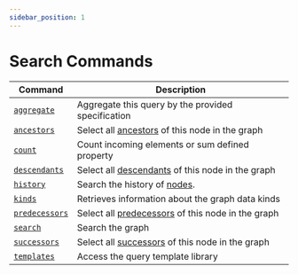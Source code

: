 ```yaml
---
sidebar_position: 1
---
```


# Search Commands

| Command                              | Description                                                                                                         |
| ------------------------------------ | ------------------------------------------------------------------------------------------------------------------- |
| [`aggregate`](./aggregate.mdx)       | Aggregate this query by the provided specification                                                                  |
| [`ancestors`](./ancestors.mdx)       | Select all [ancestors](../../../concepts/asset-inventory-graph/index.mdx#ancestors) of this node in the graph       |
| [`count`](./count.mdx)               | Count incoming elements or sum defined property                                                                     |
| [`descendants`](./descendants.mdx)   | Select all [descendants](../../../concepts/asset-inventory-graph/index.mdx#descendants) of this node in the graph   |
| [`history`](./history.mdx)           | Search the history of [nodes](../../../concepts/asset-inventory-graph/index.mdx#nodes).                             |
| [`kinds`](./kinds.mdx)               | Retrieves information about the graph data kinds                                                                    |
| [`predecessors`](./predecessors.mdx) | Select all [predecessors](../../../concepts/asset-inventory-graph/index.mdx#predecessors) of this node in the graph |
| [`search`](./search.mdx)             | Search the graph                                                                                                    |
| [`successors`](./successors.mdx)     | Select all [successors](../../../concepts/asset-inventory-graph/index.mdx#successors) of this node in the graph     |
| [`templates`](./templates/index.mdx) | Access the query template library                                                                                   |
